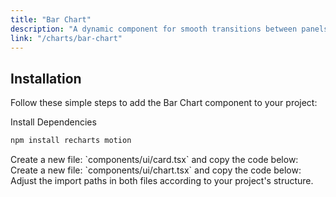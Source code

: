 ```yaml
---
title: "Bar Chart"
description: "A dynamic component for smooth transitions between panels."
link: "/charts/bar-chart"
---
```


<ComponentPreview name="bar-chart-demo" />

## Installation

Follow these simple steps to add the Bar Chart component to your project:

<Steps>

<Step>
Install Dependencies
</Step>

```bash 
npm install recharts motion
```

<Step>
Create a new file: `components/ui/card.tsx` and copy the code below:
</Step>

<CollapsibleSource name="card" />

<Step>
    Create a new file: `components/ui/chart.tsx` and copy the code below:
</Step>

<CollapsibleSource name="chart" />

<Step>
    Adjust the import paths in both files according to your project's structure.
</Step>

</Steps>

